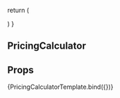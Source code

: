 
<Meta
  title='COMPONENTS/Core Content/Pricing Calculator'
  component={PricingCalculator}
/>

  return (
    <div className='mx-auto my-10 w-[1144px]'>
      <PricingCalculatorLayout />
    </div>
  )
}

## PricingCalculator

## Props

<Props of={PricingCalculator} />

<Preview>
  <Story name='Pricing Calculator'>{PricingCalculatorTemplate.bind({})}</Story>
</Preview>
